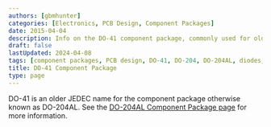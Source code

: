 ```yaml
---
authors: [gbmhunter]
categories: [Electronics, PCB Design, Component Packages]
date: 2015-04-04
description: Info on the DO-41 component package, commonly used for older through-hole diodes.
draft: false
lastUpdated: 2024-04-08
tags: [component packages, PCB design, DO-41, DO-204, DO-204AL, diodes, thermal resistance, 1N4001]
title: DO-41 Component Package
type: page
---
```



DO-41 is an older JEDEC name for the component package otherwise known as DO-204AL. See the [DO-204AL Component Package page](/pcb-design/component-packages/do-204al-component-package/) for more information.

